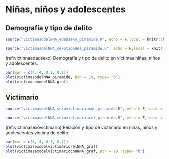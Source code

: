# Niñas, niños y adolescentes

## Demografía y tipo de delito
```r
source("victimasodelNNA_edadsexo_piramide.R", echo = F,local = knitr::knit_global())
```

```r
source("victimasdelNNA_sexotipodel_piramide.R", echo = F,local = knitr::knit_global())
```


(ref:victinnaedadsexo) Demografía y tipo de delito en víctimas niñas, niños y adolescentes.

```r
par(mar = c(4, 4, 0.1, 0.1))
plot(victimasodelNNA_piramide, pch = 19, type= "b")
plot(victimasexodelNNA_graf)
```


## Victimario


```r
source("victimasdelNNA_sexovictimariocon_piramide.R", echo = F,local = knitr::knit_global())
```


```r
source("victimasdelNNA_sexovictimariorel_piramide.R", echo = F,local = knitr::knit_global())
```



(ref:victinnasexovictimario) Relación y tipo de victimario en niñas, niños y adolescentes víctima de delito.

```r
par(mar = c(4, 4, 0.1, 0.1))
plot(victimasexodelvictimariorelNNA_graf)
plot(victimasexodelvictimarioconNNA_graf, pch = 19, type= "b")

```

